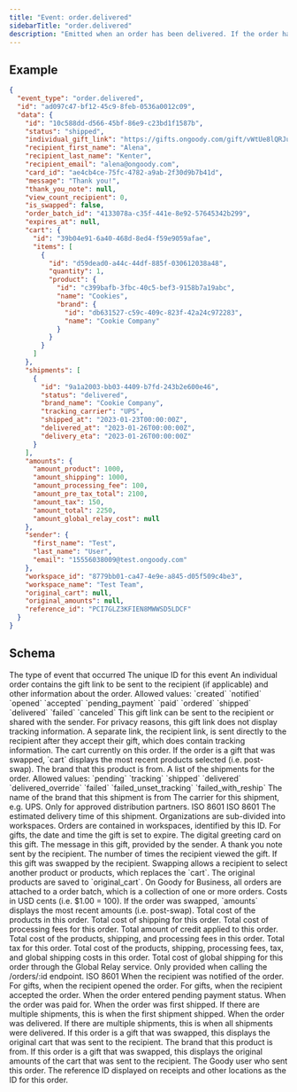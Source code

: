```yaml
---
title: "Event: order.delivered"
sidebarTitle: "order.delivered"
description: "Emitted when an order has been delivered. If the order has multiple shipments, this is emitted when all shipments have been delivered."
---
```


## Example

```json
{
  "event_type": "order.delivered",
  "id": "ad097c47-bf12-45c9-8feb-0536a0012c09",
  "data": {
    "id": "10c588dd-d566-45bf-86e9-c23bd1f1587b",
    "status": "shipped",
    "individual_gift_link": "https://gifts.ongoody.com/gift/vWtUe8lQRJuoyYzKlYeHMkbV",
    "recipient_first_name": "Alena",
    "recipient_last_name": "Kenter",
    "recipient_email": "alena@ongoody.com",
    "card_id": "ae4cb4ce-75fc-4782-a9ab-2f30d9b7b41d",
    "message": "Thank you!",
    "thank_you_note": null,
    "view_count_recipient": 0,
    "is_swapped": false,
    "order_batch_id": "4133078a-c35f-441e-8e92-57645342b299",
    "expires_at": null,
    "cart": {
      "id": "39b04e91-6a40-468d-8ed4-f59e9059afae",
      "items": [
        {
          "id": "d59dead0-a44c-44df-885f-030612038a48",
          "quantity": 1,
          "product": {
            "id": "c399bafb-3fbc-40c5-bef3-9158b7a19abc",
            "name": "Cookies",
            "brand": {
              "id": "db631527-c59c-409c-823f-42a24c972283",
              "name": "Cookie Company"
            }
          }
        }
      ]
    },
    "shipments": [
      {
        "id": "9a1a2003-bb03-4409-b7fd-243b2e600e46",
        "status": "delivered",
        "brand_name": "Cookie Company",
        "tracking_carrier": "UPS",
        "shipped_at": "2023-01-23T00:00:00Z",
        "delivered_at": "2023-01-26T00:00:00Z",
        "delivery_eta": "2023-01-26T00:00:00Z"
      }
    ],
    "amounts": {
      "amount_product": 1000,
      "amount_shipping": 1000,
      "amount_processing_fee": 100,
      "amount_pre_tax_total": 2100,
      "amount_tax": 150,
      "amount_total": 2250,
      "amount_global_relay_cost": null
    },
    "sender": {
      "first_name": "Test",
      "last_name": "User",
      "email": "15556038009@test.ongoody.com"
    },
    "workspace_id": "8779bb01-ca47-4e9e-a845-d05f509c4be3",
    "workspace_name": "Test Team",
    "original_cart": null,
    "original_amounts": null,
    "reference_id": "PCI7GLZ3KFIEN8MWWSD5LDCF"
  }
}
```

## Schema
<ParamField query="event_type" type="string" required>
  The type of event that occurred
</ParamField>
<ParamField query="event_id" type="string" required>
  The unique ID for this event
</ParamField>
<ResponseField name="data" type="object">
  An individual order contains the gift link to be sent to the recipient (if applicable) and other information about the order.
  <Expandable title="properties">
    <ResponseField name="id" type="string<uuid>" required>
    </ResponseField>
    <ResponseField name="recipient_first_name" type="string" required>
    </ResponseField>
    <ResponseField name="recipient_last_name" type="string"></ResponseField>
    <ResponseField name="recipient_email" type="string"></ResponseField>
    <ResponseField name="status" type="string" required>
      Allowed values: `created` `notified` `opened` `accepted`
      `pending_payment` `paid` `ordered` `shipped` `delivered` `failed`
      `canceled`
   </ResponseField>
  <ResponseField name="individual_gift_link" type="string" required>
    This gift link can be sent to the recipient or shared with the sender.
    For privacy reasons, this gift link does not display tracking
    information. A separate link, the recipient link, is sent directly to
    the recipient after they accept their gift, which does contain
    tracking information.
  </ResponseField>
  <ResponseField name="cart" type="object" required>
    The cart currently on this order. If the order is a gift that was
    swapped, `cart` displays the most recent products selected (i.e.
    post-swap).
    <Expandable title="properties">
      <ResponseField name="id" type="string<uuid>" required>
      </ResponseField>
      <ResponseField name="items" type="array[object]">
        <Expandable title="properties">
          <ResponseField name="id" type="string<uuid>" required>
          </ResponseField>
          <ResponseField name="product" type="object" required>
            <Expandable title="properties">
              <ResponseField name="id" type="string<uuid>" required>
              </ResponseField>
              <ResponseField name="name" type="string" required>
              </ResponseField>
              <ResponseField name="brand" type="object" required>
                The brand that this product is from.
                <Expandable title="properties">
                  <ResponseField name="id" type="string<uuid>" required>
                  </ResponseField>
                  <ResponseField name="name" type="string" required>
                  </ResponseField>
                </Expandable>
              </ResponseField>
          </Expandable>
        </ResponseField>
        <ResponseField name="quantity" type="integer" required>
        </ResponseField>
      </Expandable>
      </ResponseField>
    </Expandable>
  </ResponseField>
  <ResponseField name="shipments" type="array[object]" required>
    A list of the shipments for the order.
    <Expandable title="properties">
      <ResponseField name="id" type="string<uuid>" required>
      </ResponseField>
      <ResponseField name="status" type="string" required>
      Allowed values: `pending` `tracking` `shipped` `delivered` `delivered_override` `failed` `failed_unset_tracking` `failed_with_reship`
      </ResponseField>
      <ResponseField name="brand_name" type="string" required>
      The name of the brand that this shipment is from
      </ResponseField>
      <ResponseField name="tracking_carrier" type="string">
      The carrier for this shipment, e.g. UPS.
      </ResponseField>
      <ResponseField name="tracking_number" type="string">
      Only for approved distribution partners.
      </ResponseField>
      <ResponseField name="shipped_at" type="string<date-time>">
      ISO 8601
      </ResponseField>
      <ResponseField name="delivered_at" type="string<date-time>">
      ISO 8601
      </ResponseField>
      <ResponseField name="delivery_eta" type="string<date-time>">
      The estimated delivery time of this shipment.
      </ResponseField>
     </Expandable>
  </ResponseField>
  <ResponseField name="workspace_id" type="string<uuid>">
    Organizations are sub-divided into workspaces. Orders are contained in workspaces, identified by this ID.
  </ResponseField>
  <ResponseField name="workspace_name" type="string">
  </ResponseField>
  <ResponseField name="expires_at" type="string<date-time>">
    For gifts, the date and time the gift is set to expire.
  </ResponseField>
  <ResponseField name="card_id" type="string">
    The digital greeting card on this gift.
  </ResponseField>
  <ResponseField name="message" type="string">
    The message in this gift, provided by the sender.
  </ResponseField>
  <ResponseField name="thank_you_note" type="string">
    A thank you note sent by the recipient.
  </ResponseField>
  <ResponseField name="view_count_recipient" type="integer">
    The number of times the recipient viewed the gift.
  </ResponseField>
  <ResponseField name="is_swapped" type="boolean">
    If this gift was swapped by the recipient. Swapping allows a recipient to select another product or products, which replaces the `cart`. The original products are saved to `original_cart`.
  </ResponseField>
  <ResponseField name="order_batch_id" type="string<uuid>">
    On Goody for Business, all orders are attached to a order batch, which is a collection of one or more orders.
  </ResponseField>
  <ResponseField name="amounts" type="object" required>
    Costs in USD cents (i.e. $1.00 = 100). If the order was swapped, `amounts` displays the most recent amounts (i.e. post-swap).
    <Expandable title="properties">
      <ResponseField name="amount_product" type="integer" required>
        Total cost of the products in this order.
      </ResponseField>
      <ResponseField name="amount_shipping" type="integer" required>
        Total cost of shipping for this order.
      </ResponseField>
      <ResponseField name="amount_processing_fee" type="integer">
         Total cost of processing fees for this order.
       </ResponseField>
       <ResponseField name="amount_credit_applied" type="integer">
        Total amount of credit applied to this order.
      </ResponseField>
      <ResponseField name="amount_pre_tax_total" type="integer" required>
         Total cost of the products, shipping, and processing fees in this order.
      </ResponseField>
       <ResponseField name="amount_tax" type="integer">
        Total tax for this order.
      </ResponseField>
      <ResponseField name="amount_total" type="integer">
         Total cost of the products, shipping, processing fees, tax, and global shipping costs in this order.
       </ResponseField>
       <ResponseField name="amount_global_relay_cost" type="integer">
         Total cost of global shipping for this order through the Global Relay service.
      </ResponseField>
    </Expandable>
   </ResponseField>
  <ResponseField name="event_times" type="object">
     Only provided when calling the /orders/:id endpoint.
    <Expandable title="properties">
       <ResponseField name="created_at" type="string<date-time>" required>
        ISO 8601
       </ResponseField>
      <ResponseField name="notified_at" type="string<date-time>">
         When the recipient was notified of the order.
       </ResponseField>
       <ResponseField name="opened_at" type="string<date-time>">
         For gifts, when the recipient opened the order.
       </ResponseField>
       <ResponseField name="accepted_at" type="string<date-time>">
        For gifts, when the recipient accepted the order.
       </ResponseField>
       <ResponseField name="pending_payment_at" type="string<date-time>" required>
         When the order entered pending payment status.
       </ResponseField>
       <ResponseField name="paid_at" type="string<date-time>">
         When the order was paid for.
       </ResponseField>
       <ResponseField name="shipped_at" type="string<date-time>">
        When the order was first shipped. If there are multiple shipments, this is when the first shipment shipped.
      </ResponseField>
      <ResponseField name="delivered_at" type="string<date-time>">
        When the order was delivered. If there are multiple shipments, this is when all shipments were delivered.
      </ResponseField>
    </Expandable>
  </ResponseField>
  <ResponseField name="original_cart" type="object">
    If this order is a gift that was swapped, this displays the original cart that was sent to the recipient.
    <Expandable title="properties">
      <ResponseField name="id" type="string<uuid>">
      </ResponseField>
      <ResponseField name="items" type="array[object]">
        <Expandable title="properties">
          <ResponseField name="id" type="string<uuid>" required>
          </ResponseField>
          <ResponseField name="product" type="object" required>
            <Expandable title="properties">
              <ResponseField name="id" type="string<uuid>" required>
              </ResponseField>
              <ResponseField name="name" type="string" required>
              </ResponseField>
              <ResponseField name="brand" type="object" required>
                The brand that this product is from.
                <Expandable title="properties">
                  <ResponseField name="id" type="string<uuid>" required>
                  </ResponseField>
                  <ResponseField name="name" type="string" required>
                  </ResponseField>
                </Expandable>
              </ResponseField>
            </Expandable>
          </ResponseField>
          <ResponseField name="quantity" type="integer" required>
          </ResponseField>
        </Expandable>
      </ResponseField>
    </Expandable>
  </ResponseField>
  <ResponseField name="original_amounts" type="object">
    If this order is a gift that was swapped, this displays the original amounts of the cart that was sent to the recipient.
    <Expandable title="properties">
      <ResponseField name="original_amount_product" type="integer">
      </ResponseField>
      <ResponseField name="original_amount_shipping" type="integer">
      </ResponseField>
      <ResponseField name="original_amount_credit_applied" type="integer">
      </ResponseField>
      <ResponseField name="original_amount_pre_tax_total" type="integer">
      </ResponseField>
    </Expandable>
  </ResponseField>
  <ResponseField name="sender" type="object" required>
    The Goody user who sent this order.
    <Expandable title="properties">
      <ResponseField name="first_name" type="string" required>
      </ResponseField>
      <ResponseField name="last_name" type="string" required>
      </ResponseField>
      <ResponseField name="email" type="string" required>
      </ResponseField>
    </Expandable>
  </ResponseField>
  <ResponseField name="reference_id" type="string" required>
    The reference ID displayed on receipts and other locations as the ID for this order.
  </ResponseField>
  </Expandable>
</ResponseField>